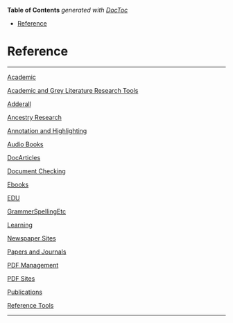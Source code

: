 <!-- START doctoc generated TOC please keep comment here to allow auto update -->
<!-- DON'T EDIT THIS SECTION, INSTEAD RE-RUN doctoc TO UPDATE -->
**Table of Contents**  *generated with [DocToc](https://github.com/thlorenz/doctoc)*

- [Reference](#reference)

<!-- END doctoc generated TOC please keep comment here to allow auto update -->

# Reference

---

[Academic](Academic.md)

[Academic and Grey Literature Research Tools](Academic%20and%20Grey%20Literature%20Research%20Tools.md)

[Adderall](Adderall.md)

[Ancestry Research](Ancestry%20Research.md)

[Annotation and Highlighting](Annotation%20and%20Highlighting.md)

[Audio Books](Audio%20Books.md)

[DocArticles](DocArticles.md)

[Document Checking](Document%20Checking.md)

[Ebooks](Ebooks.md)

[EDU](EDU.md)

[GrammerSpellingEtc](GrammerSpellingEtc.md)

[Learning](Learning.md)

[Newspaper Sites](Newspaper%20Sites.md)

[Papers and Journals](Papers%20and%20Journals.md)

[PDF Management](PDF%20Management.md)

[PDF Sites](PDF%20Sites.md)

[Publications](Publications.md)

[Reference Tools](Reference%20Tools.md)

----